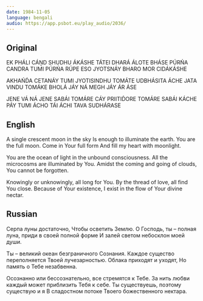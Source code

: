 ```yaml
---
date: 1984-11-05
language: bengali
audio: https://app.psbot.eu/play_audio/2036/
---
```


## Original

EK PHÁLI CÁṊD SHUDHU ÁKÁSHE
TÁTEI DHARÁ ÁLOTE BHÁSE
PÚRŃA CANDRA TUMI PÚRŃA RÚPE ESO
JYOTSNÁY BHARO MOR CIDÁKÁSHE

AKHAŃD́A CETANÁY TUMI JYOTISINDHU
TOMÁTE UDBHÁSITA ÁCHE JATA VINDU
TOMÁKE BHOLÁ JÁY NÁ
MEGH JÁY ÁR ÁSE

JENE VÁ NÁ JENE SABÁI TOMÁRE CÁY
PRIITID́ORE TOMÁRE SABÁI KÁCHE PÁY
TUMI ÁCHO TÁI ÁCHI
TAVA SUDHÁRASE

## English

A single crescent moon in the sky
Is enough to illuminate the earth.
You are the full moon. Come in Your full form
And fill my heart with moonlight.

You are the ocean of light in the unbound consciousness.
All the microcosms are illuminated by You.
Amidst the coming and going of clouds,
You cannot be forgotten.

Knowingly or unknowingly, all long for You.
By the thread of love, all find You close.
Because of Your existence,
I exist in the flow of Your divine nectar.

## Russian

Серпа луны достаточно,
Чтобы осветить Землю.
О Господь, ты – полная луна,
приди в своей полной форме
И залей светом небосклон моей души.

Ты – великий океан безграничного Сознания.
Каждое существо переполняется
Твоей лучезарностью.
Облака приходят и уходят,
Но память о Тебе незабвенна.

Осознанно или бессознательно,
все стремятся к Тебе.
За нить любви каждый может
приблизить Тебя к себе.
Ты существуешь, поэтому существую и я
В сладостном потоке
Твоего божественного нектара.
